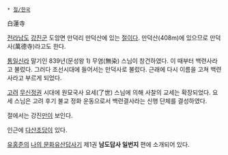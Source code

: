  * [[절/한국]]

白蓮寺

[[전라남도]] [[강진군]] 도암면 만덕리 만덕산에 있는 [[절]]이다. 만덕산(408m)에 있으므로 만덕사(萬德寺)라고도 한다.

[[통일신라]] 말기인 839년(문성왕 1) 무염(無染) 스님이 창건하였다. 이 때부터 백련사라고 불렀다. 그러다 조선시대에 들어서는 만덕사로 불렀다. 근래에 다시 이름을 고쳐 백련사라고 부르게 되었다.

[[고려]] [[무신정권]] 시대에 원묘국사 요세(了世) 스님에 의해 사찰의 교세는 확장되었다. 요세 스님은 고려 후기 불교 정화 운동으로서 백련결사라는 신행 단체를 결성하였다.

절에서는 강진[[만]]이 보인다.

인근에 [[다산초당]]이 있다.

[[유홍준]]의 [[나의 문화유산답사기]] 제1권 '''남도답사 일번지''' 편에 소개되어 있다.
